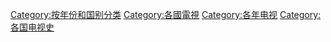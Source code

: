 [[Category:按年份和国别分类|Category:按年份和国别分类]]
[[Category:各國電視|Category:各國電視]]
[[Category:各年电视|Category:各年电视]]
[[Category:各国电视史|Category:各国电视史]]
